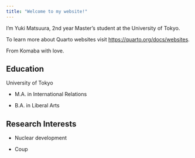 ```yaml
---
title: "Welcome to my website!"
---
```


I'm Yuki Matsuura, 2nd year Master's student at the University of Tokyo. 

To learn more about Quarto websites visit <https://quarto.org/docs/websites>.

:::{.callout-note title="To some" collapse="true"}

From Komaba with love.
:::

## Education
University of Tokyo

- M.A. in International Relations

- B.A. in Liberal Arts

## Research Interests

* Nuclear development

* Coup